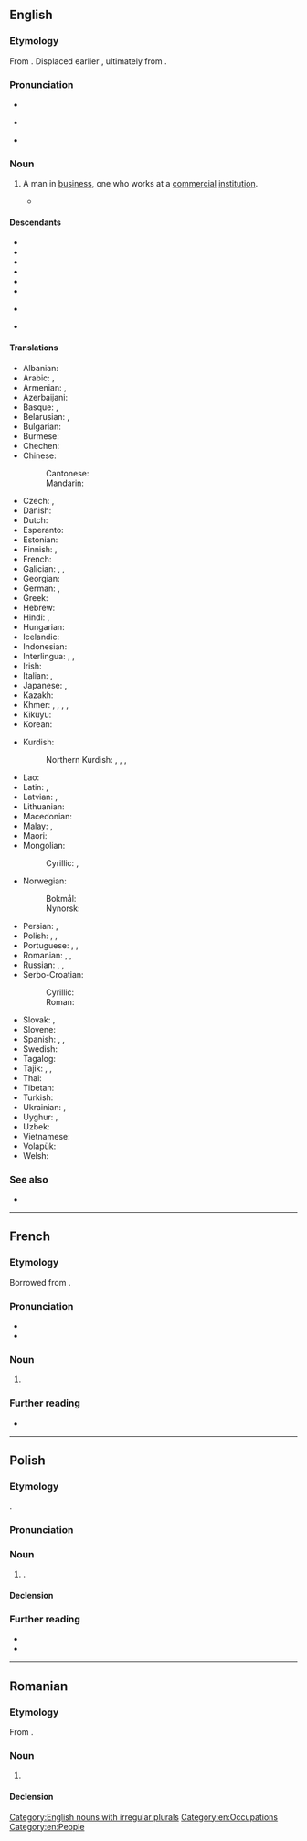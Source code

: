 ==English==
{{wikipedia}}

===Etymology===
From {{suffix|en|business|man}}. Displaced earlier {{m|en|merchant}}, ultimately from {{noncog|la|mercāns|t=merchant, buyer}}.

===Pronunciation===
* {{audio|en|en-us-businessman.ogg|Audio (US)}}
* {{a|UK}} {{IPA|en|/ˈbɪznəsmən/|/ˈbɪznɪsmən/}}
* {{a|US}} {{IPA|en|/ˈbɪznəsmæn/|/ˈbɪznəsmən/}}

===Noun===
{{en-noun|businessmen}}

# A man in [[business]], one who works at a [[commercial]] [[institution]].
#: {{syn|en|businessperson|q1=gender-neutral}}
#* {{quote-song|en|year=2005|artist={{w|Kanye West}} ft. {{w|Jay-Z}}|album=Late Registration|title=Diamonds From Sierra Leone (Remix)|passage=I'm not a '''businessman''', I'm a business, man}}

====Descendants====
* {{desc|fr|businessman|bor=1}}
* {{desc|ga|fear gnó|clq=1}}
* {{desc|mk|бизнисмен|bor=1}}
* {{desc|pl|biznesmen|bor=1}}
* {{desc|ro|businessman|bor=1}}
* {{desctree|ru|бизнесме́н|tr=biznɛsmén|bor=1}}
* {{desc|sh|-|bor=1}}
*: {{desc|sh|бѝзнисмен|sclb=1}}
*: {{desc|sh|bìznismen|sclb=1}}
* {{desc|sk|biznismen|bor=1}}

====Translations====
{{trans-top|a man in business, one who works at a commercial institution}}
* Albanian: {{t|sq|biznesmen|m}}
* Arabic: {{t+|ar|رَجُل أَعْمَال|m}}, {{t|ar|تَاجِر|m}}
* Armenian: {{t+|hy|գործարար}}, {{t+|hy|բիզնեսմեն}}
* Azerbaijani: {{t|az|biznesmen}}
* Basque: {{t+|eu|enpresaburu}}, {{t+|eu|enpresari}}
* Belarusian: {{t|be|бізнэсмэ́н|m}}, {{t|be|прадпрыма́льнік|m}}
* Bulgarian: {{t|bg|би́знесмен|m}}
* Burmese: {{t+|my|စီးပွားရေးသမား}}
* Chechen: {{t|ce|совдегар}}
* Chinese:
*: Cantonese: {{t|yue|商人|tr=soeng1 jan4}}
*: Mandarin: {{t+|cmn|商人|tr=shāngrén}}
* Czech: {{t+|cs|obchodník|m}}, {{t+|cs|podnikatel|m}}
* Danish: {{t|da|forretningsmand|c}}
* Dutch: {{t+|nl|zakenman|m}}
* Esperanto: {{t|eo|aferisto}}
* Estonian: {{t|et|ärimees}}
* Finnish: {{t+|fi|liikemies}}, {{t+|fi|bisnesmies}}
* French: {{t+|fr|homme d'affaires|m}}
* Galician: {{t|gl|empresario|m}}, {{t|gl|home de negocios|m}}, {{t|gl|negociante|m|f}}
* Georgian: {{t|ka|ბიზნესმენი}}
* German: {{t+|de|Geschäftsmann|m}}, {{t+|de|Unternehmer|m}}
* Greek: {{t+|el|επιχειρηματίας|m|f}}
* Hebrew: {{t|he|אִישׁ עַסָקִים|m|tr='ish asakím}}
* Hindi: {{t+|hi|व्यापारी|m}}, {{t+|hi|व्यवसायी|m}}
* Hungarian: {{t+|hu|üzletember}}
* Icelandic: {{t|is|kaupsýslumaður|m}}
* Indonesian: {{t+|id|pengusaha}}
* Interlingua: {{t|ia|homine de affaires}}, {{t|ia|homine de negotios}}, {{t|ia|negotiante}}
* Irish: {{t|ga|fear gnó|m}}
* Italian: {{t+|it|uomo d'affari|m}}, {{t+|it|affarista|m}}
* Japanese: {{t|ja|実業家|tr=じつぎょうか, jitsugyōka}}, {{t|ja|ビジネスマン|tr=bijinesuman}}
* Kazakh: {{t|kk|бизнесмен}}
* Khmer: {{t+|km|ឈ្មួញ}}, {{t|km|តាយប៉ាន}}, {{t+|km|ថៅកែ}}, {{t+|km|ពាណិជ}}, {{t+|km|វោហារុបជីវី}}
* Kikuyu: {{t|ki|muonjoria|c1}}
* Korean: {{t+|ko|실업가(實業家)}}
{{trans-mid}}
* Kurdish:
*: Northern Kurdish: {{t+|kmr|bazirgan}}, {{t+|kmr|ticar}}, {{t+|kmr|esnaf}}, {{t+|kmr|tacir}}
* Lao: {{t|lo|ນັກທຸລະກິດ}}
* Latin: {{t|la|negōtiātor|m}}, {{t|la|negotians|m|f}}
* Latvian: {{t|lv|biznesmenis|m}}, {{t|lv|uzņēmējs|m}}
* Lithuanian: {{t|lt|verslininkas|m}}
* Macedonian: {{t|mk|бизнисмен|m}}
* Malay: {{t|ms|peniaga}}, {{t|ms|ahli perniagaan}}
* Maori: {{t|mi|kaipakihi}}
* Mongolian:
*: Cyrillic: {{t+|mn|наймаач}}, {{t+|mn|бизнесмен}}
* Norwegian:
*: Bokmål: {{t|nb|forretningsmann|m}}
*: Nynorsk: {{t|nn|forretningsmann|m}}
* Persian: {{t+|fa|تاجر|tr=tâjer}}, {{t+|fa|بازرگان|tr=bâzargân}}
* Polish: {{t+|pl|biznesmen|m}}, {{t+|pl|przedsiębiorca|m}}, {{t|pl|człowiek interesów|m}}
* Portuguese: {{t+|pt|empresário|m}}, {{t|pt|homem de negócios|m}}, {{t+|pt|negociante|m|f}}
* Romanian: {{t|ro|om de afaceri|m}}, {{t+|ro|businessman|m}}, {{t+|ro|afacerist|m}}
* Russian: {{t+|ru|предпринима́тель|m}}, {{t+|ru|бизнесме́н|m|tr=biznɛsmén}}, {{t|ru|[[делово́й]] [[челове́к]]|m}}
* Serbo-Croatian:
*: Cyrillic: {{t|sh|бѝзнисмен|m}}
*: Roman: {{t+|sh|bìznismen|m}}
* Slovak: {{t|sk|obchodník|m}}, {{t|sk|podnikateľ|m}}
* Slovene: {{t+|sl|poslovnež|m}}
* Spanish: {{t|es|hombre de negocios|m}}, {{t+|es|empresario|m}}, {{t+|es|negociante|m|f}}
* Swedish: {{t+|sv|affärsman|c}}
* Tagalog: {{t|tl|negosyante}}
* Tajik: {{t|tg|соҳибкор}}, {{t|tg|тоҷир}}, {{t|tg|бозаргон}}
* Thai: {{t|th|นักธุรกิจ}}
* Tibetan: {{t|bo|ཚོང་པ}}
* Turkish: {{t+|tr|iş adamı}}
* Ukrainian: {{t+|uk|бізнесме́н|m}}, {{t|uk|підприє́мець|m}}
* Uyghur: {{t|ug|ئوقەتچى}}, {{t|ug|تىجرەتچى}}
* Uzbek: {{t+|uz|biznesmen}}
* Vietnamese: {{t+|vi|thương gia}}
* Volapük: {{t+|vo|büsidan}}
* Welsh: {{t|cy|dyn busnes}}
{{trans-bottom}}

===See also===
* {{l|en|entrepreneur}}

[[Category:English nouns with irregular plurals]]
[[Category:en:Occupations]]
[[Category:en:People]]

----

==French==

===Etymology===
Borrowed from {{bor|fr|en|businessman}}.

===Pronunciation===
* {{fr-IPA|bisenessemane}}
* {{audio|fr|LL-Q150 (fra)-Lyokoï-businessman.wav|Audio}}

===Noun===
{{fr-noun|m|businessmen|+|f=businesswoman}}

# {{l|en|businessman}}

===Further reading===
* {{R:TLFi}}

{{C|fr|Occupations}}

----

==Polish==
{{wp|lang=pl}}

===Etymology===
{{ubor|pl|en|businessman}}.

===Pronunciation===
{{pl-p|a=LL-Q809 (pol)-Olaf-businessman.wav}}

===Noun===
{{pl-noun|m-pr|f=businesswoman}}

# {{lb|pl|business}} {{alt sp|pl|biznesmen}}.

====Declension====
{{pl-decl-noun-m-pr}}

===Further reading===
* {{R:pl:WSJP}}
* {{R:pl:PWN}}

{{C|pl|Occupations}}

----

==Romanian==

===Etymology===
From {{bor|ro|en|businessman}}.

===Noun===
{{ro-noun|m|businessmeni}}

# {{l|en|businessman}}

====Declension====
{{ro-noun-m|pl=businessmeni}}